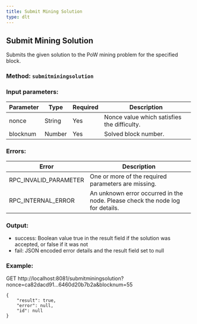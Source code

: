 ```yaml
---
title: Submit Mining Solution
type: dlt
---
```

## Submit Mining Solution
Submits the given solution to the PoW mining problem for the specified block.

### Method: `submitminingsolution`
### Input parameters:

| Parameter | Type | Required | Description |
| --- | --- | --- | --- |
| nonce | String | Yes | Nonce value which satisfies the difficulty. |
| blocknum | Number | Yes | Solved block number. |

### Errors:

| Error | Description |
| --- | --- |
| RPC_INVALID_PARAMETER | One or more of the required parameters are missing. |
| RPC_INTERNAL_ERROR | An unknown error occurred in the node. Please check the node log for details. |


### Output:
- success: Boolean value true in the result field if the solution was accepted, or false if it was not
- fail: JSON encoded error details and the result field set to null

### Example:
GET http://localhost:8081/submitminingsolution?nonce=ca82dacd91...6460d20b7b2a&blocknum=55
```
{
    "result": true,
    "error": null,
    "id": null
}
```